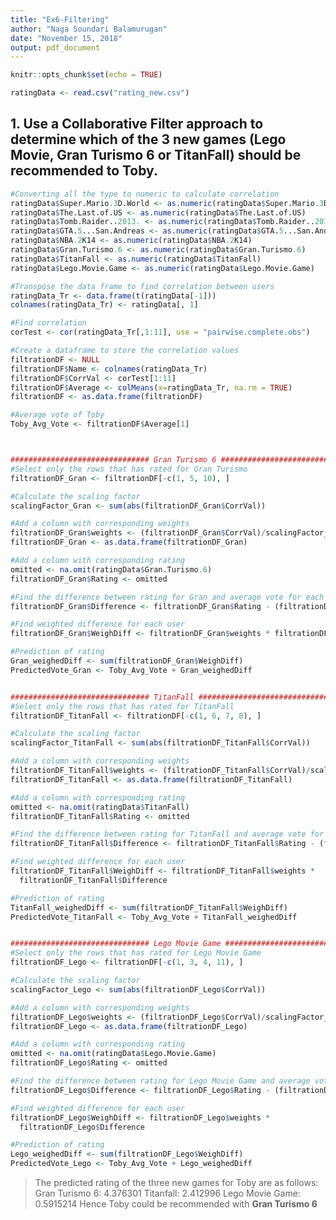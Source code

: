 ---
title: "Ex6-Filtering"
author: "Naga Soundari Balamurugan"
date: "November 15, 2018"
output: pdf_document
---

```{r setup, include=FALSE}
knitr::opts_chunk$set(echo = TRUE)
```

```{r}
ratingData <- read.csv("rating_new.csv")
```



## 1. Use a Collaborative Filter approach to determine which of the 3 new games (Lego Movie, Gran Turismo 6 or TitanFall) should be recommended to Toby.

```{r}
#Converting all the type to numeric to calculate correlation
ratingData$Super.Mario.3D.World <- as.numeric(ratingData$Super.Mario.3D.World)
ratingData$The.Last.of.US <- as.numeric(ratingData$The.Last.of.US)
ratingData$Tomb.Raider..2013. <- as.numeric(ratingData$Tomb.Raider..2013.)
ratingData$GTA.5...San.Andreas <- as.numeric(ratingData$GTA.5...San.Andreas)
ratingData$NBA.2K14 <- as.numeric(ratingData$NBA.2K14)
ratingData$Gran.Turismo.6 <- as.numeric(ratingData$Gran.Turismo.6)
ratingData$TitanFall <- as.numeric(ratingData$TitanFall)
ratingData$Lego.Movie.Game <- as.numeric(ratingData$Lego.Movie.Game)

#Transpose the data frame to find correlation between users
ratingData_Tr <- data.frame(t(ratingData[-1]))
colnames(ratingData_Tr) <- ratingData[, 1]

#Find correlation
corTest <- cor(ratingData_Tr[,1:11], use = "pairwise.complete.obs")

#Create a dataframe to store the correlation values
filtrationDF <- NULL
filtrationDF$Name <- colnames(ratingData_Tr)
filtrationDF$CorrVal <- corTest[1:11]
filtrationDF$Average <- colMeans(x=ratingData_Tr, na.rm = TRUE)
filtrationDF <- as.data.frame(filtrationDF)

#Average vote of Toby
Toby_Avg_Vote <- filtrationDF$Average[1]



############################### Gran Turismo 6 ###############################
#Select only the rows that has rated for Gran Turismo
filtrationDF_Gran <- filtrationDF[-c(1, 5, 10), ]

#Calculate the scaling factor
scalingFactor_Gran <- sum(abs(filtrationDF_Gran$CorrVal)) 

#Add a column with corresponding weights
filtrationDF_Gran$weights <- (filtrationDF_Gran$CorrVal)/scalingFactor_Gran
filtrationDF_Gran <- as.data.frame(filtrationDF_Gran)

#Add a column with corresponding rating
omitted <- na.omit(ratingData$Gran.Turismo.6)
filtrationDF_Gran$Rating <- omitted

#Find the difference between rating for Gran and average vote for each user
filtrationDF_Gran$Difference <- filtrationDF_Gran$Rating - (filtrationDF_Gran$Average)

#Find weighted difference for each user
filtrationDF_Gran$WeighDiff <- filtrationDF_Gran$weights * filtrationDF_Gran$Difference

#Prediction of rating
Gran_weighedDiff <- sum(filtrationDF_Gran$WeighDiff)
PredictedVote_Gran <- Toby_Avg_Vote + Gran_weighedDiff


############################### TitanFall ###############################
#Select only the rows that has rated for TitanFall
filtrationDF_TitanFall <- filtrationDF[-c(1, 6, 7, 8), ]

#Calculate the scaling factor
scalingFactor_TitanFall <- sum(abs(filtrationDF_TitanFall$CorrVal)) 

#Add a column with corresponding weights
filtrationDF_TitanFall$weights <- (filtrationDF_TitanFall$CorrVal)/scalingFactor_TitanFall
filtrationDF_TitanFall <- as.data.frame(filtrationDF_TitanFall)

#Add a column with corresponding rating
omitted <- na.omit(ratingData$TitanFall)
filtrationDF_TitanFall$Rating <- omitted

#Find the difference between rating for TitanFall and average vote for each user
filtrationDF_TitanFall$Difference <- filtrationDF_TitanFall$Rating - (filtrationDF_TitanFall$Average)

#Find weighted difference for each user
filtrationDF_TitanFall$WeighDiff <- filtrationDF_TitanFall$weights *
  filtrationDF_TitanFall$Difference

#Prediction of rating
TitanFall_weighedDiff <- sum(filtrationDF_TitanFall$WeighDiff)
PredictedVote_TitanFall <- Toby_Avg_Vote + TitanFall_weighedDiff


############################### Lego Movie Game ###############################
#Select only the rows that has rated for Lego Movie Game
filtrationDF_Lego <- filtrationDF[-c(1, 3, 4, 11), ]

#Calculate the scaling factor
scalingFactor_Lego <- sum(abs(filtrationDF_Lego$CorrVal)) 

#Add a column with corresponding weights
filtrationDF_Lego$weights <- (filtrationDF_Lego$CorrVal)/scalingFactor_Lego
filtrationDF_Lego <- as.data.frame(filtrationDF_Lego)

#Add a column with corresponding rating
omitted <- na.omit(ratingData$Lego.Movie.Game)
filtrationDF_Lego$Rating <- omitted

#Find the difference between rating for Lego Movie Game and average vote for each user
filtrationDF_Lego$Difference <- filtrationDF_Lego$Rating - (filtrationDF_Lego$Average)

#Find weighted difference for each user
filtrationDF_Lego$WeighDiff <- filtrationDF_Lego$weights *
  filtrationDF_Lego$Difference

#Prediction of rating
Lego_weighedDiff <- sum(filtrationDF_Lego$WeighDiff)
PredictedVote_Lego <- Toby_Avg_Vote + Lego_weighedDiff
```

>The predicted rating of the three new games for Toby are as follows:
  >Gran Turismo 6: 4.376301
  >Titanfall: 2.412996
  >Lego Movie Game: 0.5915214
  Hence Toby could be recommended with **Gran Turismo 6**
  


